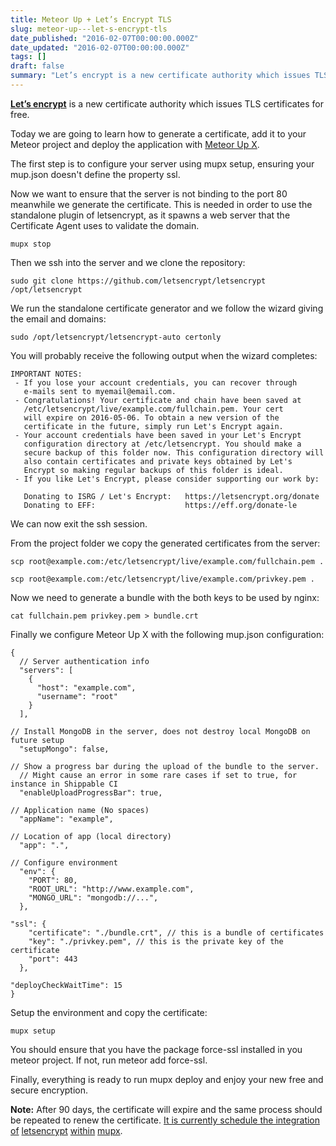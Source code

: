 ```yaml
---
title: Meteor Up + Let’s Encrypt TLS
slug: meteor-up---let-s-encrypt-tls
date_published: "2016-02-07T00:00:00.000Z"
date_updated: "2016-02-07T00:00:00.000Z"
tags: []
draft: false
summary: "Let’s encrypt is a new certificate authority which issues TLS certificates for free."
---
```


[**Let’s encrypt**](https://letsencrypt.org/) is a new certificate authority which issues TLS certificates for free.

Today we are going to learn how to generate a certificate, add it to your Meteor project and deploy the application with [Meteor Up X](https://github.com/arunoda/meteor-up/tree/mupx).

The first step is to configure your server using mupx setup, ensuring your mup.json doesn't define the property ssl.

Now we want to ensure that the server is not binding to the port 80 meanwhile we generate the certificate. This is needed in order to use the standalone plugin of letsencrypt, as it spawns a web server that the Certificate Agent uses to validate the domain.

    mupx stop

Then we ssh into the server and we clone the repository:

    sudo git clone https://github.com/letsencrypt/letsencrypt /opt/letsencrypt

We run the standalone certificate generator and we follow the wizard giving the email and domains:

    sudo /opt/letsencrypt/letsencrypt-auto certonly

You will probably receive the following output when the wizard completes:

    IMPORTANT NOTES:
     - If you lose your account credentials, you can recover through
       e-mails sent to myemail@email.com.
     - Congratulations! Your certificate and chain have been saved at
       /etc/letsencrypt/live/example.com/fullchain.pem. Your cert
       will expire on 2016-05-06. To obtain a new version of the
       certificate in the future, simply run Let's Encrypt again.
     - Your account credentials have been saved in your Let's Encrypt
       configuration directory at /etc/letsencrypt. You should make a
       secure backup of this folder now. This configuration directory will
       also contain certificates and private keys obtained by Let's
       Encrypt so making regular backups of this folder is ideal.
     - If you like Let's Encrypt, please consider supporting our work by:

       Donating to ISRG / Let's Encrypt:   https://letsencrypt.org/donate
       Donating to EFF:                    https://eff.org/donate-le

We can now exit the ssh session.

From the project folder we copy the generated certificates from the server:

    scp root@example.com:/etc/letsencrypt/live/example.com/fullchain.pem .

    scp root@example.com:/etc/letsencrypt/live/example.com/privkey.pem .

Now we need to generate a bundle with the both keys to be used by nginx:

    cat fullchain.pem privkey.pem > bundle.crt

Finally we configure Meteor Up X with the following mup.json configuration:

    {
      // Server authentication info
      "servers": [
        {
          "host": "example.com",
          "username": "root"
        }
      ],

    // Install MongoDB in the server, does not destroy local MongoDB on future setup
      "setupMongo": false,

    // Show a progress bar during the upload of the bundle to the server.
      // Might cause an error in some rare cases if set to true, for instance in Shippable CI
      "enableUploadProgressBar": true,

    // Application name (No spaces)
      "appName": "example",

    // Location of app (local directory)
      "app": ".",

    // Configure environment
      "env": {
        "PORT": 80,
        "ROOT_URL": "http://www.example.com",
        "MONGO_URL": "mongodb://...",
      },

    "ssl": {
        "certificate": "./bundle.crt", // this is a bundle of certificates
        "key": "./privkey.pem", // this is the private key of the certificate
        "port": 443
      },

    "deployCheckWaitTime": 15
    }

Setup the environment and copy the certificate:

    mupx setup

You should ensure that you have the package force-ssl installed in you meteor project. If not, run meteor add force-ssl.

Finally, everything is ready to run mupx deploy and enjoy your new free and secure encryption.

**Note:** After 90 days, the certificate will expire and the same process should be repeated to renew the certificate. [It is currently schedule the integration of](https://forums.meteor.com/t/setting-up-ssl-with-letsencrypt-and-meteorup/14457/15) [letsencrypt](https://forums.meteor.com/t/setting-up-ssl-with-letsencrypt-and-meteorup/14457/15) [within](https://forums.meteor.com/t/setting-up-ssl-with-letsencrypt-and-meteorup/14457/15) [mupx](https://forums.meteor.com/t/setting-up-ssl-with-letsencrypt-and-meteorup/14457/15).
